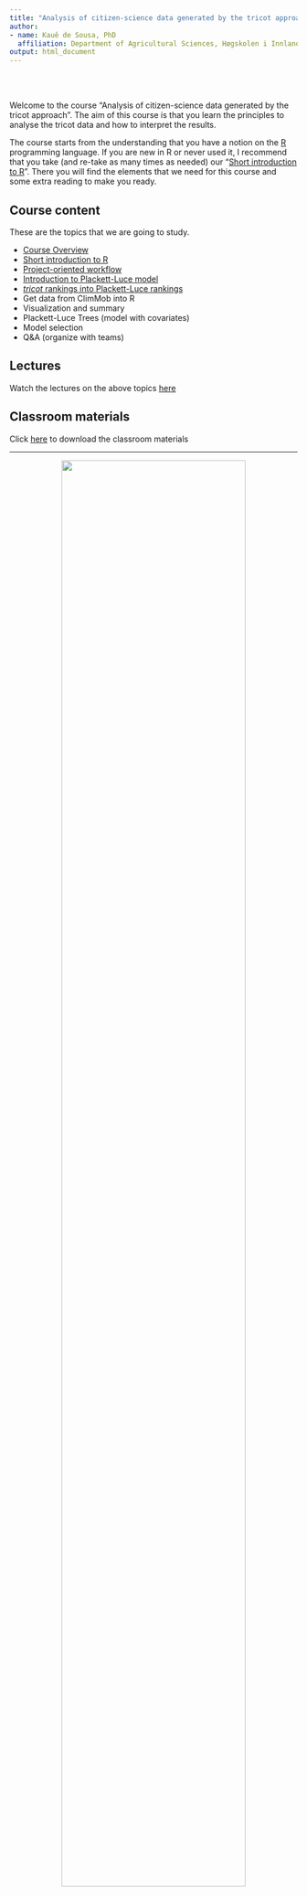 ```yaml
---
title: "Analysis of citizen-science data generated by the tricot approach"
author:
- name: Kauê de Sousa, PhD
  affiliation: Department of Agricultural Sciences, Høgskolen i Innlandet, Hamar, Norway <br> Digital Inclusion, Alliance of Bioversity International and CIAT, Rome, Italy
output: html_document
---
```

  
\
\

Welcome to the course "Analysis of citizen-science data generated by the tricot approach". The aim of this course is that you learn the principles to analyse the tricot data and how to interpret the results.  

The course starts from the understanding that you have a notion on the [R](https://www.r-project.org/) programming language. If you are new in R or never used it, I recommend that you take (and re-take as many times as needed) our "[Short introduction to R](02_introduction_to_R.html)". There you will find the elements that we need for this course and some extra reading to make you ready.

## Course content

These are the topics that we are going to study. 

* [Course Overview](01_course_overview.html)
* [Short introduction to R](02_introduction_to_R.html)
* [Project-oriented workflow](03_project_oriented_workflow.html)
* [Introduction to Plackett-Luce model](04_introduction_plmodel.html)
* [*tricot* rankings into Plackett-Luce rankings](05_tricot_into_plrank.html)
* Get data from ClimMob into R
* Visualization and summary
* Plackett-Luce Trees (model with covariates)
* Model selection 
* Q&A (organize with teams)

## Lectures

Watch the lectures on the above topics [here]()

## Classroom materials

Click [here]() to download the classroom materials

-----

<center>
<img src="img/logos.png" width="80%"/>
</center>